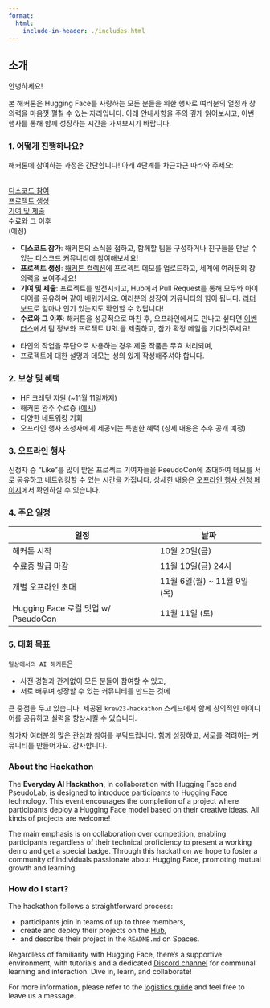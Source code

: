 ```yaml
---
format:
  html:
    include-in-header: ./includes.html
---
```


::: {.content-visible when-profile="korean"}
## 소개

안녕하세요!

본 해커톤은 Hugging Face를 사랑하는 모든 분들을 위한 행사로 여러분의 열정과 창의력을 마음껏 펼칠 수 있는 자리입니다. 아래 안내사항을 주의 깊게 읽어보시고, 이번 행사를 통해 함께 성장하는 시간을 가져보시기 바랍니다.

### 1. 어떻게 진행하나요?

해커톤에 참여하는 과정은 간단합니다! 아래 4단계를 차근차근 따라와 주세요:

```{=html}
<div class='app-layout'>
  <a class='box' id='g1' href="./tutorials/discord.html">
    <i class="bi bi-1-circle"></i>
    <br>
    디스코드 참여
  </a>
  <a class='box' id='g2' href="./tutorials/hf_hub.html">
    <i class="bi bi-2-circle"></i>
    <br>
    프로젝트 생성
  </a>
  <a class='box' id='g3' href="./tutorials/pr_guide.html">
    <i class="bi bi-3-circle"></i>
    <br>
    기여 및 제출
  </a>
  <a class='box' id='g4'>
    <i class="bi bi-4-circle"></i>
    <br>
    수료와 그 이후
    <br>
    (예정)
  </a>
</div>
```

- **디스코드 참가**: 해커톤의 소식을 접하고, 함께할 팀을 구성하거나 친구들을 만날 수 있는 디스코드 커뮤니티에 참여해보세요!
- **프로젝트 생성**: [해커톤 컬렉션](https://huggingface.co/collections/pseudolab/hugging-face-krew-hackathon-2023-652bb5066f88e29851af8076)에 프로젝트 데모를 업로드하고, 세계에 여러분의 창의력을 보여주세요!
- **기여 및 제출**: 프로젝트를 발전시키고, Hub에서 Pull Request를 통해 모두와 아이디어를 공유하며 같이 배워가세요. 여러분의 성장이 커뮤니티의 힘이 됩니다. [리더보드](https://huggingface.co/spaces/pseudolab/2023-Hackathon-Certification)로 얼마나 인기 있는지도 확인할 수 있답니다!
- **수료와 그 이후**: 해커톤을 성공적으로 마친 후, 오프라인에서도 만나고 싶다면 [이벤터스](https://event-us.kr/huggingfacekrew/event/72612)에서 팀 정보와 프로젝트 URL을 제출하고, 참가 확정 메일을 기다려주세요!

::: {.callout-note appearance="simple"}
- 타인의 작업을 무단으로 사용하는 경우 제출 작품은 무효 처리되며,
- 프로젝트에 대한 설명과 데모는 성의 있게 작성해주셔야 합니다.
:::

### 2. 보상 및 혜택

- HF 크레딧 지원 (~11월 11일까지)
- 해커톤 완주 수료증 ([예시](https://huggingface.co/datasets/pseudolab/huggingface-krew-hackathon2023/resolve/main/certificates/wseo.pdf))
- 다양한 네트워킹 기회
- 오프라인 행사 초청자에게 제공되는 특별한 혜택 (상세 내용은 추후 공개 예정)

### 3. 오프라인 행사

신청자 중 "Like"를 많이 받은 프로젝트 기여자들을 PseudoCon에 초대하여 데모를 서로 공유하고 네트워킹할 수 있는 시간을 가집니다. 상세한 내용은 [오프라인 행사 신청 페이지](https://event-us.kr/huggingfacekrew/event/72612)에서 확인하실 수 있습니다.

### 4. 주요 일정

| 일정                    | 날짜   |
|-------------------------|-------|
| 해커톤 시작      | 10월 20일(금) |
| 수료증 발급 마감  | 11월 10일(금) 24시                  |
| 개별 오프라인 초대 | 11월 6일(월) ~ 11월 9일(목)       |
| Hugging Face 로컬 밋업 w/ PseudoCon | 11월 11일 (토)    |

```{=html}
<add-to-calendar-button
  name="Hugging Face KREW 2023 Hackathon: Everyday AI"
  location="Online"
  timeZone="Asia/Seoul"
  dates='[
    {
      "name":"KREW 2023 해커톤 시작",
      "description":"온라인으로 진행되는 해커톤의 시작입니다",
      "startDate":"2023-10-20"
    },
    {
      "name":"수료증 발급 마감",
      "description":"11월 10일까지 수료증을 다음 링크에서 꼭 받으세요! [url]https://huggingface.co/spaces/pseudolab/2023-Hackathon-Certification[/url]",
      "startDate":"2023-11-10"
    },
    {
      "name":"개별 오프라인 초대 시작",
      "description":"수료증 url, 팀 정보와 연락처를 다음 이벤터스 링크에 등록해주시면 개별적으로 연락 드리겠습니다! [url]https://event-us.kr/huggingfacekrew/event/72612[/url]",
      "startDate":"2023-11-06"
    },
    {
      "name":"Hugging Face 로컬 밋업 w/ PseudoCon",
      "description":"모두 워커힐에서 만나요!",
      "startDate":"2023-11-11",
      "startTime":"14:00",
      "endTime":"18:00",
      "location":"워커힐 컨벤션 센터"
    }
  ]'
  options="'Apple','Google'"
  hideBackground="True"
  buttonStyle="round"
></add-to-calendar-button>
```

### 5. 대회 목표

`일상에서의 AI 해커톤`은

- 사전 경험과 관계없이 모든 분들이 참여할 수 있고,
- 서로 배우며 성장할 수 있는 커뮤니티를 만드는 것에

큰 중점을 두고 있습니다. 제공된 `krew23-hackathon` 스레드에서  함께 창의적인 아이디어를 공유하고 실력을 향상시킬 수 있습니다.

참가자 여러분의 많은 관심과 참여를 부탁드립니다. 함께 성장하고, 서로를 격려하는 커뮤니티를 만들어가요. 감사합니다.

<!-- END OF KOREAN -->
:::

::: {.content-visible when-profile="english"}
### About the Hackathon

The **Everyday AI Hackathon**, in collaboration with Hugging Face and PseudoLab, is designed to introduce participants to Hugging Face technology. This event encourages the completion of a project where participants deploy a Hugging Face model based on their creative ideas. All kinds of projects are welcome!

The main emphasis is on collaboration over competition, enabling participants regardless of their technical proficiency to present a working demo and get a special badge. Through this hackathon we hope to foster a community of individuals passionate about Hugging Face, promoting mutual growth and learning.

### How do I start?

The hackathon follows a straightforward process:

- participants join in teams of up to three members,
- create and deploy their projects on the [Hub](https://huggingface.co/huggingface-hackathon-korea),
- and describe their project in the `README.md` on Spaces.

Regardless of familiarity with Hugging Face, there's a supportive environment, with tutorials and a dedicated [Discord channel]() for communal learning and interaction. Dive in, learn, and collaborate!

For more information, please refer to the [logistics guide](./logistics/index.qmd) and feel free to leave us a message.
:::